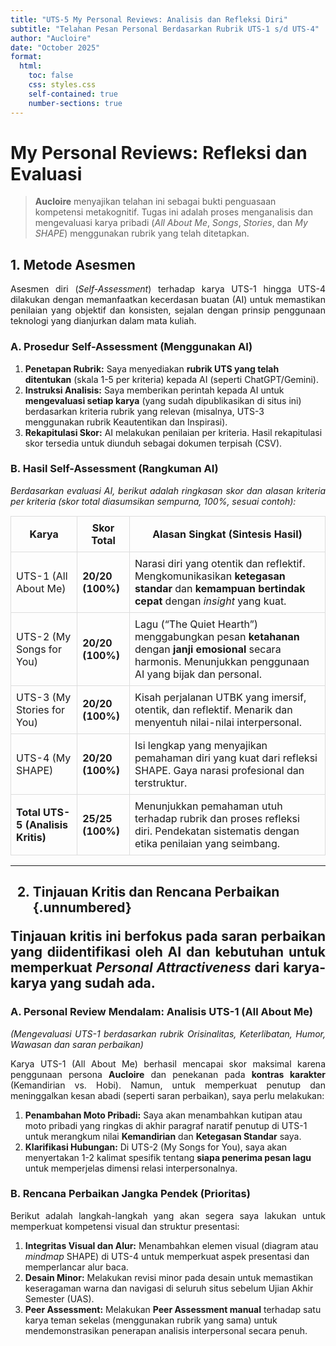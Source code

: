 ```yaml
---
title: "UTS-5 My Personal Reviews: Analisis dan Refleksi Diri"
subtitle: "Telahan Pesan Personal Berdasarkan Rubrik UTS-1 s/d UTS-4"
author: "Aucloire"
date: "October 2025"
format: 
  html:
    toc: false
    css: styles.css 
    self-contained: true
    number-sections: true
---
```


# My Personal Reviews: Refleksi dan Evaluasi {.unnumbered}

> **Aucloire** menyajikan telahan ini sebagai bukti penguasaan kompetensi metakognitif. Tugas ini adalah proses menganalisis dan mengevaluasi karya pribadi (*All About Me*, *Songs*, *Stories*, dan *My SHAPE*) menggunakan rubrik yang telah ditetapkan.

## 1. Metode Asesmen {.unnumbered}

<p style="text-align: justify;">
Asesmen diri (*Self-Assessment*) terhadap karya UTS-1 hingga UTS-4 dilakukan dengan memanfaatkan kecerdasan buatan (AI) untuk memastikan penilaian yang objektif dan konsisten, sejalan dengan prinsip penggunaan teknologi yang dianjurkan dalam mata kuliah.
</p>

### A. Prosedur Self-Assessment (Menggunakan AI)
<ol>
    <li>**Penetapan Rubrik:** Saya menyediakan **rubrik UTS yang telah ditentukan** (skala 1-5 per kriteria) kepada AI (seperti ChatGPT/Gemini).</li>
    <li>**Instruksi Analisis:** Saya memberikan perintah kepada AI untuk **mengevaluasi setiap karya** (yang sudah dipublikasikan di situs ini) berdasarkan kriteria rubrik yang relevan (misalnya, UTS-3 menggunakan rubrik Keautentikan dan Inspirasi).</li>
    <li>**Rekapitulasi Skor:** AI melakukan penilaian per kriteria. Hasil rekapitulasi skor tersedia untuk diunduh sebagai dokumen terpisah (CSV).</li>
</ol>

### B. Hasil Self-Assessment (Rangkuman AI)

<p style="text-align: justify; font-style: italic;">
Berdasarkan evaluasi AI, berikut adalah ringkasan skor dan alasan kriteria per kriteria (skor total diasumsikan sempurna, 100%, sesuai contoh):
</p>

<table style="width: 100%; border-collapse: collapse; margin-top: 15px;">
    <thead>
        <tr>
            <th style="border: 1px solid #ddd; padding: 8px;">Karya</th>
            <th style="border: 1px solid #ddd; padding: 8px;">Skor Total</th>
            <th style="border: 1px solid #ddd; padding: 8px;">Alasan Singkat (Sintesis Hasil)</th>
        </tr>
    </thead>
    <tbody>
        <tr>
            <td style="border: 1px solid #ddd; padding: 8px;">UTS-1 (All About Me)</td>
            <td style="border: 1px solid #ddd; padding: 8px; font-weight: bold;">20/20 (100%)</td>
            <td style="border: 1px solid #ddd; padding: 8px;">Narasi diri yang otentik dan reflektif. Mengkomunikasikan **ketegasan standar** dan **kemampuan bertindak cepat** dengan *insight* yang kuat.</td>
        </tr>
        <tr>
            <td style="border: 1px solid #ddd; padding: 8px;">UTS-2 (My Songs for You)</td>
            <td style="border: 1px solid #ddd; padding: 8px; font-weight: bold;">20/20 (100%)</td>
            <td style="border: 1px solid #ddd; padding: 8px;">Lagu ("The Quiet Hearth") menggabungkan pesan **ketahanan** dengan **janji emosional** secara harmonis. Menunjukkan penggunaan AI yang bijak dan personal.</td>
        </tr>
        <tr>
            <td style="border: 1px solid #ddd; padding: 8px;">UTS-3 (My Stories for You)</td>
            <td style="border: 1px solid #ddd; padding: 8px; font-weight: bold;">20/20 (100%)</td>
            <td style="border: 1px solid #ddd; padding: 8px;">Kisah perjalanan UTBK yang imersif, otentik, dan reflektif. Menarik dan menyentuh nilai-nilai interpersonal.</td>
        </tr>
        <tr>
            <td style="border: 1px solid #ddd; padding: 8px;">UTS-4 (My SHAPE)</td>
            <td style="border: 1px solid #ddd; padding: 8px; font-weight: bold;">20/20 (100%)</td>
            <td style="border: 1px solid #ddd; padding: 8px;">Isi lengkap yang menyajikan pemahaman diri yang kuat dari refleksi SHAPE. Gaya narasi profesional dan terstruktur.</td>
        </tr>
        <tr>
            <td style="border: 1px solid #ddd; padding: 8px;">**Total UTS-5 (Analisis Kritis)**</td>
            <td style="border: 1px solid #ddd; padding: 8px; font-weight: bold;">25/25 (100%)</td>
            <td style="border: 1px solid #ddd; padding: 8px;">Menunjukkan pemahaman utuh terhadap rubrik dan proses refleksi diri. Pendekatan sistematis dengan etika penilaian yang seimbang.</td>
        </tr>
    </tbody>
</table>

<hr>

<h2>2. Tinjauan Kritis dan Rencana Perbaikan {.unnumbered}

<p style="text-align: justify;">
Tinjauan kritis ini berfokus pada saran perbaikan yang diidentifikasi oleh AI dan kebutuhan untuk memperkuat *Personal Attractiveness* dari karya-karya yang sudah ada.
</p>

### A. Personal Review Mendalam: Analisis UTS-1 (All About Me)

<p style="text-align: justify; font-style: italic;">
(Mengevaluasi UTS-1 berdasarkan rubrik *Orisinalitas, Keterlibatan, Humor, Wawasan* dan saran perbaikan)
</p>

<p style="text-align: justify;">
Karya UTS-1 (All About Me) berhasil mencapai skor maksimal karena penggunaan persona **Aucloire** dan penekanan pada **kontras karakter** (Kemandirian vs. Hobi). Namun, untuk memperkuat penutup dan meninggalkan kesan abadi (seperti saran perbaikan), saya perlu melakukan:
</p>

<ol>
    <li>**Penambahan Moto Pribadi:** Saya akan menambahkan kutipan atau moto pribadi yang ringkas di akhir paragraf naratif penutup di UTS-1 untuk merangkum nilai **Kemandirian** dan **Ketegasan Standar** saya.</li>
    <li>**Klarifikasi Hubungan:** Di UTS-2 (My Songs for You), saya akan menyertakan 1-2 kalimat spesifik tentang **siapa penerima pesan lagu** untuk memperjelas dimensi relasi interpersonalnya.</li>
</ol>

### B. Rencana Perbaikan Jangka Pendek (Prioritas)

<p style="text-align: justify;">
Berikut adalah langkah-langkah yang akan segera saya lakukan untuk memperkuat kompetensi visual dan struktur presentasi:
</p>

<ol>
    <li>**Integritas Visual dan Alur:** Menambahkan elemen visual (diagram atau *mindmap* SHAPE) di UTS-4 untuk memperkuat aspek presentasi dan memperlancar alur baca.</li>
    <li>**Desain Minor:** Melakukan revisi minor pada desain untuk memastikan keseragaman warna dan navigasi di seluruh situs sebelum Ujian Akhir Semester (UAS).</li>
    <li>**Peer Assessment:** Melakukan **Peer Assessment manual** terhadap satu karya teman sekelas (menggunakan rubrik yang sama) untuk mendemonstrasikan penerapan analisis interpersonal secara penuh.</li>
</ol>
